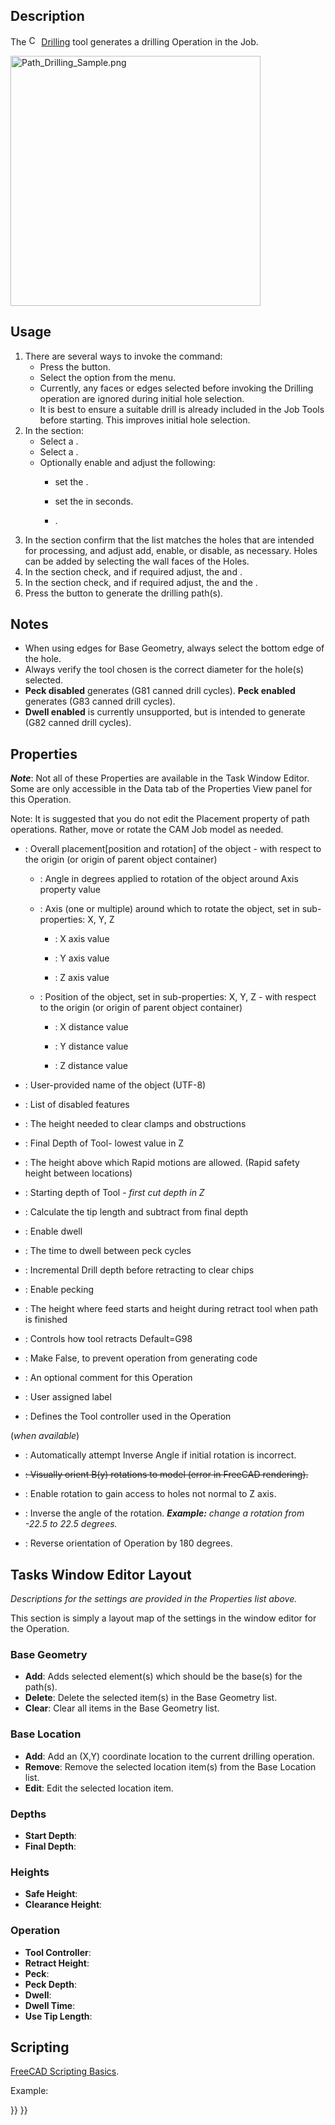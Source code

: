 <languages/>
<translate>

<!--T:7-->
{{Docnav
|[[CAM_Pocket_Shape|PocketShape]]
|[[CAM_MillFace|MillFace]]
|[[CAM_Workbench|CAM]]
|IconL=CAM_Pocket_Shape.svg
|IconR=CAM_MillFace.svg
|IconC=Workbench_CAM.svg
}}

<!--T:1-->
{{GuiCommand
|Name=CAM Drilling
|MenuLocation=CAM → Drilling
|Workbenches=[[CAM_Workbench|CAM]]
}}

==Description== <!--T:2-->

<!--T:41-->
The [[Image:CAM_Drilling.svg|16px]] [[CAM_Drilling|Drilling]] tool generates a drilling Operation in the Job. 

</translate>
[[Image:Path_Drilling_Sample.png|400px]]
<translate>
<!--T:42-->
{{Caption|Above: CAM Drilling operation sample}}

==Usage== <!--T:12-->

<!--T:6-->
# There are several ways to invoke the command:
#* Press the {{Button|[[Image:CAM_Drilling.svg|16px]] [[CAM_Drilling|CAM Drilling]]}} button.
#* Select the {{MenuCommand|CAM → [[Image:CAM_Drilling.svg|16px]] Drilling}} option from the menu.
#* Currently, any faces or edges selected before invoking the Drilling operation are ignored during initial hole selection.
#* It is best to ensure a suitable drill is already included in the Job Tools before starting. This improves initial hole selection.
# In the {{MenuCommand|Operation}} section:
#* Select a {{MenuCommand|ToolController}}.
#* Select a {{MenuCommand|Coolant Mode}}.
#* Optionally enable and adjust the following:
#** {{MenuCommand|Peck}} set the {{MenuCommand|Depth}}.
#** {{MenuCommand|Dwell}} set the {{MenuCommand|Time}} in seconds.
#** {{MenuCommand|Extended Depth}}.
# In the {{MenuCommand|Base Geometry}} section confirm that the list matches the holes that are intended for processing, and adjust add, enable, or disable, as necessary. Holes can be added by selecting the wall faces of the Holes.
# In the {{MenuCommand|Depths}} section check, and if required adjust, the {{MenuCommand|Start Depth}} and {{MenuCommand|Final Depth}}.
# In the {{MenuCommand|Heights}} section check, and if required adjust, the {{MenuCommand|Safe Height}} and the {{MenuCommand|Clearance Height}}.
# Press the {{Button|OK}} button to generate the drilling path(s).

==Notes== <!--T:13-->

<!--T:14-->
*When using edges for Base Geometry, always select the bottom edge of the hole.
*Always verify the tool chosen is the correct diameter for the hole(s) selected.
*'''Peck disabled''' generates (G81 canned drill cycles). '''Peck enabled''' generates (G83 canned drill cycles).
*'''Dwell enabled''' is currently unsupported, but is intended to generate (G82 canned drill cycles).

==Properties== <!--T:15-->

<!--T:16-->
''' ''Note'' ''': Not all of these Properties are available in the Task Window Editor. Some are only accessible in the Data tab of the Properties View panel for this Operation.

<!--T:17-->
{{TitleProperty|Base}}

<!--T:18-->
Note: It is suggested that you do not edit the Placement property of path operations. Rather, move or rotate the CAM Job model as needed.

<!--T:19-->
* {{PropertyData|Placement}}: Overall placement[position and rotation] of the object - with respect to the origin (or origin of parent object container)
** {{PropertyData|Angle}}: Angle in degrees applied to rotation of the object around Axis property value
** {{PropertyData|Axis}}:  Axis (one or multiple) around which to rotate the object, set in sub-properties: X, Y, Z
*** {{PropertyData|X}}: X axis value
*** {{PropertyData|Y}}: Y axis value
*** {{PropertyData|Z}}: Z axis value
** {{PropertyData|Position}}: Position of the object, set in sub-properties: X, Y, Z - with respect to the origin (or origin of parent object container)
*** {{PropertyData|X}}: X distance value
*** {{PropertyData|Y}}: Y distance value
*** {{PropertyData|Z}}: Z distance value
* {{PropertyData|Label}}: User-provided name of the object (UTF-8)
* {{PropertyData|Disabled}}: List of disabled features

<!--T:20-->
{{TitleProperty|Depth}}

<!--T:21-->
* {{PropertyData|Clearance Height}}: The height needed to clear clamps and obstructions
* {{PropertyData|Final Depth}}: Final Depth of Tool- lowest value in Z
* {{PropertyData|Safe Height}}: The height above which Rapid motions are allowed. (Rapid safety height between locations)
* {{PropertyData|Start Depth}}: Starting depth of Tool - ''first cut depth in Z''

<!--T:44-->
{{TitleProperty|Drill}}

<!--T:22-->
* {{PropertyData|Add Tip Length}}: Calculate the tip length and subtract from final depth
* {{PropertyData|Dwell Enabled}}: Enable dwell
* {{PropertyData|Dwell Time}}: The time to dwell between peck cycles
* {{PropertyData|Peck Depth}}: Incremental Drill depth before retracting to clear chips
* {{PropertyData|Peck Enabled}}: Enable pecking
* {{PropertyData|Retract Height}}: The height where feed starts and height during retract tool when path is finished
* {{PropertyData|Return Level}}: Controls how tool retracts Default=G98

<!--T:23-->
{{TitleProperty|Path}}

<!--T:24-->
* {{PropertyData|Active}}: Make False, to prevent operation from generating code
* {{PropertyData|Comment}}: An optional comment for this Operation
* {{PropertyData|User Label}}: User assigned label
* {{PropertyData|Tool Controller}}: Defines the Tool controller used in the Operation

<!--T:25-->
{{TitleProperty|Rotation}} (''when available'')

<!--T:26-->
* {{PropertyData|Attempt Inverse Angle}}: Automatically attempt Inverse Angle if initial rotation is incorrect.
* <s>{{PropertyData|B_Axis Error Override}}: Visually orient B(y) rotations to model (error in FreeCAD rendering).</s>
* {{PropertyData|Enable Rotation}}: Enable rotation to gain access to holes not normal to Z axis.
* {{PropertyData|Inverse Angle}}: Inverse the angle of the rotation. '' '''Example:''' change a rotation from -22.5 to 22.5 degrees.''
* {{PropertyData|Reverse Direction}}: Reverse orientation of Operation by 180 degrees.

==Tasks Window Editor Layout== <!--T:27-->

<!--T:28-->
''Descriptions for the settings are provided in the Properties list above.''

<!--T:45-->
This section is simply a layout map of the settings in the window editor for the Operation.

===Base Geometry=== <!--T:29-->

<!--T:30-->
* '''Add''': Adds selected element(s) which should be the base(s) for the path(s).
* '''Delete''': Delete the selected item(s) in the Base Geometry list.
* '''Clear''': Clear all items in the Base Geometry list.

===Base Location=== <!--T:31-->

<!--T:32-->
* '''Add''': Add an (X,Y) coordinate location to the current drilling operation.
* '''Remove''': Remove the selected location item(s) from the Base Location list.
* '''Edit''': Edit the selected location item.

===Depths=== <!--T:33-->

<!--T:34-->
* '''Start Depth''':
* '''Final Depth''':

===Heights=== <!--T:35-->

<!--T:36-->
* '''Safe Height''':
* '''Clearance Height''':

===Operation=== <!--T:37-->

<!--T:38-->
* '''Tool Controller''':
* '''Retract Height''':
* '''Peck''':
* '''Peck Depth''':
* '''Dwell''':
* '''Dwell Time''':
* '''Use Tip Length''':

==Scripting== <!--T:43-->

<!--T:39-->
{{Emphasis|See also:}} [[FreeCAD_Scripting_Basics|FreeCAD Scripting Basics]].

<!--T:40-->
Example:

</translate>
{{Code|code=
#Place code example here.
}}
<translate>


<!--T:8-->
{{Docnav
|[[CAM_Pocket_Shape|PocketShape]]
|[[CAM_MillFace|MillFace]]
|[[CAM_Workbench|CAM]]
|IconL=CAM_Pocket_Shape.svg
|IconR=CAM_MillFace.svg
|IconC=Workbench_CAM.svg
}}

</translate>
{{CAM_Tools_navi{{#translation:}}}}
{{Userdocnavi{{#translation:}}}}